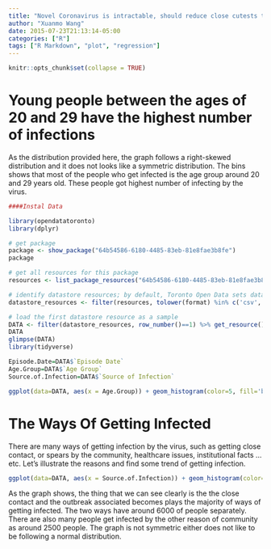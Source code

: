 ```yaml
---
title: "Novel Coronavirus is intractable, should reduce close cutests to prevent outbreaks"
author: "Xuanmo Wang"
date: 2015-07-23T21:13:14-05:00
categories: ["R"]
tags: ["R Markdown", "plot", "regression"]
---
```


```r
knitr::opts_chunk$set(collapse = TRUE)
```


# Young people between the ages of 20 and 29 have the highest number of infections
As the distribution provided here, the graph follows a right-skewed distribution and it does not looks like a symmetric distribution. The bins shows that most of the people who get infected is the age group around 20 and 29 years old. These people got highest number of infecting by the virus.
```r
####Instal Data

library(opendatatoronto)
library(dplyr)

# get package
package <- show_package("64b54586-6180-4485-83eb-81e8fae3b8fe")
package

# get all resources for this package
resources <- list_package_resources("64b54586-6180-4485-83eb-81e8fae3b8fe")

# identify datastore resources; by default, Toronto Open Data sets datastore resource format to CSV for non-geospatial and GeoJSON for geospatial resources
datastore_resources <- filter(resources, tolower(format) %in% c('csv', 'geojson'))

# load the first datastore resource as a sample
DATA <- filter(datastore_resources, row_number()==1) %>% get_resource()
DATA
glimpse(DATA)
library(tidyverse)

Episode.Date=DATA$`Episode Date`
Age.Group=DATA$`Age Group`
Source.of.Infection=DATA$`Source of Infection`

ggplot(data=DATA, aes(x = Age.Group)) + geom_histogram(color=5, fill='blue', bins = 10, stat = 'count')
```




# The Ways Of Getting Infected
There are many ways of getting infection by the virus, such as getting close contact, or spears by the community, healthcare issues, institutional facts … etc. Let’s illustrate the reasons and find some trend of getting infection.
```r
ggplot(data=DATA, aes(x = Source.of.Infection)) + geom_histogram(color=83, fill='green', bins = 10, stat = 'count')
```
As the graph shows, the thing that we can see clearly is the the close contact and the outbreak associated becomes plays the majority of ways of getting infected. The two ways have around 6000 of people separately. There are also many people get infected by the other reason of community as around 2500 people. The graph is not symmetric either does not like to be following a normal distribution.
